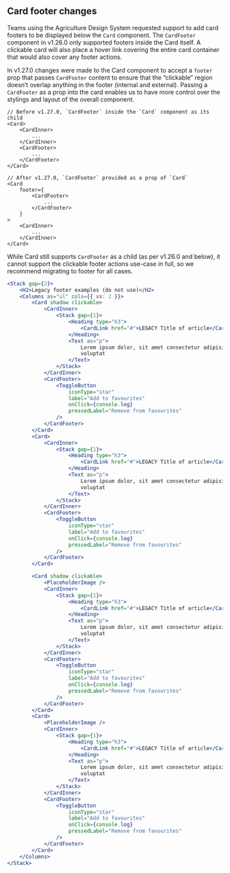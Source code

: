 ## Card footer changes

Teams using the Agriculture Design System requested support to add card footers to be displayed below the `Card` component. The `CardFooter` component in v1.26.0 only supported footers inside the Card itself. A clickable card will also place a hover link covering the entire card container that would also cover any footer actions.

In v1.27.0 changes were made to the Card component to accept a `footer` prop that passes `CardFooter` content to ensure that the “clickable” region doesn’t overlap anything in the footer (internal and external). Passing a `CardFooter` as a prop into the card enables us to have more control over the stylings and layout of the overall component.

```
// Before v1.27.0, `CardFooter` inside the `Card` component as its child
<Card>
    <CardInner>
        ...
    </CardInner>
    <CardFooter>
        ...
    </CardFooter>
</Card>

// After v1.27.0, `CardFooter` provided as a prop of `Card`
<Card
    footer={
        <CardFooter>
            ...
        </CardFooter>
    }
>
    <CardInner>
        ...
    </CardInner>
</Card>
```

While Card still supports `CardFooter` as a child (as per v1.26.0 and below), it cannot support the clickable footer actions use-case in full, so we recommend migrating to footer for all cases.

```jsx live
<Stack gap={2}>
	<H2>Legacy footer examples (do not use)</H2>
	<Columns as="ul" cols={{ xs: 2 }}>
		<Card shadow clickable>
			<CardInner>
				<Stack gap={1}>
					<Heading type="h3">
						<CardLink href="#">LEGACY Title of article</CardLink>
					</Heading>
					<Text as="p">
						Lorem ipsum dolor, sit amet consectetur adipisicing elit. In,
						voluptat
					</Text>
				</Stack>
			</CardInner>
			<CardFooter>
				<ToggleButton
					iconType="star"
					label="Add to favourites"
					onClick={console.log}
					pressedLabel="Remove from favourites"
				/>
			</CardFooter>
		</Card>
		<Card>
			<CardInner>
				<Stack gap={1}>
					<Heading type="h3">
						<CardLink href="#">LEGACY Title of article</CardLink>
					</Heading>
					<Text as="p">
						Lorem ipsum dolor, sit amet consectetur adipisicing elit. In,
						voluptat
					</Text>
				</Stack>
			</CardInner>
			<CardFooter>
				<ToggleButton
					iconType="star"
					label="Add to favourites"
					onClick={console.log}
					pressedLabel="Remove from favourites"
				/>
			</CardFooter>
		</Card>

		<Card shadow clickable>
			<PlaceholderImage />
			<CardInner>
				<Stack gap={1}>
					<Heading type="h3">
						<CardLink href="#">LEGACY Title of article</CardLink>
					</Heading>
					<Text as="p">
						Lorem ipsum dolor, sit amet consectetur adipisicing elit. In,
						voluptat
					</Text>
				</Stack>
			</CardInner>
			<CardFooter>
				<ToggleButton
					iconType="star"
					label="Add to favourites"
					onClick={console.log}
					pressedLabel="Remove from favourites"
				/>
			</CardFooter>
		</Card>
		<Card>
			<PlaceholderImage />
			<CardInner>
				<Stack gap={1}>
					<Heading type="h3">
						<CardLink href="#">LEGACY Title of article</CardLink>
					</Heading>
					<Text as="p">
						Lorem ipsum dolor, sit amet consectetur adipisicing elit. In,
						voluptat
					</Text>
				</Stack>
			</CardInner>
			<CardFooter>
				<ToggleButton
					iconType="star"
					label="Add to favourites"
					onClick={console.log}
					pressedLabel="Remove from favourites"
				/>
			</CardFooter>
		</Card>
	</Columns>
</Stack>
```
